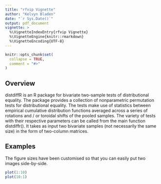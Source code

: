 ```yaml
---
title: "rfvip Vignette"
author: "Kelvyn Bladen"
date: "`r Sys.Date()`"
output: pdf_document
vignette: >
  %\VignetteIndexEntry{rfvip Vignette}
  %\VignetteEngine{knitr::rmarkdown}
  %\VignetteEncoding{UTF-8}
---
```


```r
knitr::opts_chunk$set(
  collapse = TRUE,
  comment = "#>"
)
```

## Overview

distdiffR is an R package for bivariate two-sample tests of distributional equality.
The package provides a collection of nonparametric permutation tests for distributional equality. The tests
make use of statistics between empirical cumulative distribution functions averaged across a series of rotations
and / or toroidal shifts of the pooled samples. The variety of tests with their respective parameters can be
called from the main function distdiffr(). It takes as input two bivariate samples (not necessarily the
same size) in the form of two-column matrices.

## Examples

The figure sizes have been customised so that you can easily put two images side-by-side. 

```r
plot(1:10)
plot(10:1)
```
